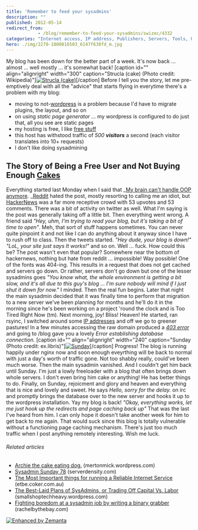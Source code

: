 ```yaml
---
title: 'Remember to feed your sysadmins'
description: ""
published: 2012-05-14
redirect_from: 
            - /blog/remember-to-feed-your-sysadmins/swizec/4332
categories: "Internet access, IP address, Publishers, Servers, Tools, Uncategorized, Unix, WordPress"
hero: ./img/2270-1800816503_6147f638fd_m.jpg
---
```

My blog has been down for the better part of a week. It&#x27;s now back ... almost ... well mostly ... it&#x27;s somewhat back! \[caption id=&quot;&quot; align=&quot;alignright&quot; width=&quot;300&quot; caption=&quot;Strucla (cake) (Photo credit: Wikipedia)&quot;][![Strucla (cake)](http://upload.wikimedia.org/wikipedia/commons/thumb/d/d8/Strucla_%28cake%29.JPG/300px-Strucla_%28cake%29.JPG "Strucla (cake)")](http://commons.wikipedia.org/wiki/File:Strucla_%28cake%29.JPG)\[/caption] Before I tell you the story, let me pre-emptively deal with all the &quot;advice&quot; that starts flying in everytime there&#x27;s a problem with my blog:

- moving to not-[wordpress](http://wordpress.org "WordPress") is a problem because I&#x27;d have to migrate plugins, the layout, and so on
- on using _static page generator_ ... my wordpress is configured to do just that, all you see are static pages
- my hosting is free, I like [free stuff](http://FreeStuff4Free.com "Free Stuff")
- this host has withstood traffic of _500 **visitors**_ a second (each visitor translates into 10+ requests)
- I don&#x27;t like doing sysadmining

## The Story of Being a Free User and Not Buying Enough [Cakes](http://en.wikipedia.org/wiki/Cake "Cake")

Everything started last Monday when I said that _[My brain can&#x27;t handle OOP anymore](http://swizec.com/blog/my-brain-cant-handle-oop-anymore/swizec/4320 "My brain can’t handle OOP anymore"). _[Reddit](http://reddit.com/ "Reddit") hated the post, mostly resorting to calling me an idiot, but [HackerNews](http://news.ycombinator.com/ "Hacker News") was a far more receptive crowd with 53 upvotes and 53 comments. There was a bit of activity on twitter as well. What I&#x27;m saying is the post was generally taking off a little bit. Then everything went wrong. A friend said _&quot;Hey, uhm, I&#x27;m trying to read your blog, but it&#x27;s taking a bit of time to open&quot;_. Meh, that sort of stuff happens sometimes. You can never quite pinpoint it and not like I can do anything about it anyway since I have to rush off to class. Then the tweets started. _&quot;Hey dude, your blog is down!&quot; &quot;LoL, your site just says It works!&quot;_ and so on. Well ... fuck. How could this be? The post wasn&#x27;t even that popular? Somewhere near the bottom of hackernews, nothing but hate from reddit ... impossible! Way possible! One of the fonts was 404-ing. This results in a request that does not get cached and servers go down. Or rather, servers don&#x27;t go down but one of the lesser sysadmins goes _&quot;You know what, the whole environment is getting a bit slow, and it&#x27;s all due to this guy&#x27;s blog ... I&#x27;m sure nobody will mind if I just shut it down for now.&quot;_ I minded. Then the real fun begins. Later that night the main sysadmin decided that it was finally time to perform that migration to a new server we&#x27;ve been planning for months and he&#x27;ll do it in the morning since he&#x27;s been working on a project &#x27;round the clock and is Too Tired Right Now (tm). Next morning, joy! Bliss! Heaven! He started, ran rsyinc, I switched around some [IP addresses](http://en.wikipedia.org/wiki/IP_address "IP address") and off we go to greener pastures! In a few minutes accessing the raw domain produced a _[403 error](http://en.wikipedia.org/wiki/HTTP_403 "HTTP 403")_ and going to /blog gave you a lovely _Error establishing database connection._ \[caption id=&quot;&quot; align=&quot;alignright&quot; width=&quot;240&quot; caption=&quot;Sunday (Photo credit: ex.libris)&quot;][![Sunday](./img/2270-1800816503_6147f638fd_m.jpg "Sunday")](http://www.flickr.com/photos/10229241@N04/1800816503)\[/caption] Progress! The blog is running happily under nginx now and soon enough eveyrthing will be back to normal with just a day&#x27;s worth of traffic gone. Not too shabby really, could&#x27;ve been much worse. Then the main sysadmin vanished. And I couldn&#x27;t get him back until Sunday. I&#x27;m just a lowly freeloader with a blog that often brings down whole servers. I don&#x27;t even bring him cake or anything! He has better things to do. Finally, on Sunday, rejoicment and glory and heaven and everything that is nice and lovely and sweet. He says _Hello, sorry for the delay._ on irc and promptly brings the database over to the new server and hooks it up to the wordpress installation. Yay my blog is back! _&quot;Okay, everything works, let me just hook up the redirects and page caching back up&quot;_ That was the last I&#x27;ve heard from him. I can only hope it doesn&#x27;t take another week for him to get back to me again. That would suck since this blog is totally vulnerable without a functioning page caching mechanism. There&#x27;s just too much traffic when I post anything remotely interesting. Wish me luck.

###### Related articles

- [Archie the cake eating dog.](http://mertonmick.wordpress.com/2012/05/10/archie-the-cake-eating-dog/) (mertonmick.wordpress.com)
- [Sysadmin Sunday 78](http://blog.serverdensity.com/2012/05/06/sysadmin-sunday-78/) (serverdensity.com)
- [The Most Important things for running a Reliable Internet Service](http://etbe.coker.com.au/2012/04/17/reliable-internet-service/) (etbe.coker.com.au)
- [The Best-Laid Plans of SysAdmins, or Trading Off Capital Vs. Labor](http://smallshoptechheavy.wordpress.com/2012/04/16/the-best-laid-plans-of-sysadmins-or-trading-off-capital-vs-labor/) (smallshoptechheavy.wordpress.com)
- [Fighting boredom at a sysadmin job by writing a binary grabber](http://rachelbythebay.com/w/2012/03/07/nb/) (rachelbythebay.com)

[![Enhanced by Zemanta](http://img.zemanta.com/zemified_e.png?x-id=a5f67f2f-69ec-487c-b09a-07778bf5a1c3)](http://www.zemanta.com/?px "Enhanced by Zemanta")